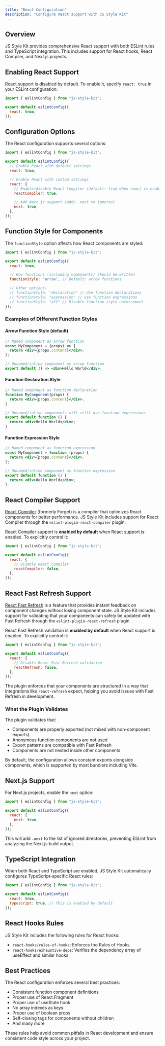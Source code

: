 ```yaml
---
title: "React Configuration"
description: "Configure React support with JS Style Kit"
---
```


## Overview

JS Style Kit provides comprehensive React support with both ESLint rules and TypeScript integration. This includes support for React hooks, React Compiler, and Next.js projects.

## Enabling React Support

React support is disabled by default. To enable it, specify `react: true` in your ESLint configuration:

```js
import { eslintConfig } from "js-style-kit";

export default eslintConfig({
  react: true,
});
```

## Configuration Options

The React configuration supports several options:

```js
import { eslintConfig } from "js-style-kit";

export default eslintConfig({
  // Enable React with default settings
  react: true,

  // Enable React with custom settings
  react: {
    // Enable/disable React Compiler (default: true when react is enabled)
    reactCompiler: true,

    // Add Next.js support (adds .next to ignores)
    next: true,
  },
});
```

## Function Style for Components

The `functionStyle` option affects how React components are styled:

```js
import { eslintConfig } from "js-style-kit";

export default eslintConfig({
  react: true,

  // How functions (including components) should be written
  functionStyle: "arrow", // Default: arrow functions

  // Other options:
  // functionStyle: "declaration" // Use function declarations
  // functionStyle: "expression" // Use function expressions
  // functionStyle: "off" // Disable function style enforcement
});
```

### Examples of Different Function Styles

#### Arrow Function Style (default)

```jsx
// Named component as arrow function
const MyComponent = (props) => {
  return <div>{props.content}</div>;
};

// Unnamed/inline component as arrow function
export default () => <div>Hello World</div>;
```

#### Function Declaration Style

```jsx
// Named component as function declaration
function MyComponent(props) {
  return <div>{props.content}</div>;
}

// Unnamed/inline components will still use function expressions
export default function () {
  return <div>Hello World</div>;
}
```

#### Function Expression Style

```jsx
// Named component as function expression
const MyComponent = function (props) {
  return <div>{props.content}</div>;
};

// Unnamed/inline component as function expression
export default function () {
  return <div>Hello World</div>;
}
```

## React Compiler Support

[React Compiler](https://react.dev/learn/react-compiler) (formerly Forget) is a compiler that optimizes React components for better performance. JS Style Kit includes support for React Compiler through the `eslint-plugin-react-compiler` plugin.

React Compiler support is **enabled by default** when React support is enabled. To explicitly control it:

```js
import { eslintConfig } from "js-style-kit";

export default eslintConfig({
  react: {
    // Disable React Compiler
    reactCompiler: false,
  },
});
```

## React Fast Refresh Support

[React Fast Refresh](https://www.npmjs.com/package/react-refresh) is a feature that provides instant feedback on component changes without losing component state. JS Style Kit includes support for validating that your components can safely be updated with Fast Refresh through the `eslint-plugin-react-refresh` plugin.

React Fast Refresh validation is **enabled by default** when React support is enabled. To explicitly control it:

```js
import { eslintConfig } from "js-style-kit";

export default eslintConfig({
  react: {
    // Disable React Fast Refresh validation
    reactRefresh: false,
  },
});
```

The plugin enforces that your components are structured in a way that integrations like `react-refresh` expect, helping you avoid issues with Fast Refresh in development.

### What the Plugin Validates

The plugin validates that:

- Components are properly exported (not mixed with non-component exports)
- Anonymous function components are not used
- Export patterns are compatible with Fast Refresh
- Components are not nested inside other components

By default, the configuration allows constant exports alongside components, which is supported by most bundlers including Vite.

## Next.js Support

For Next.js projects, enable the `next` option:

```js
import { eslintConfig } from "js-style-kit";

export default eslintConfig({
  react: {
    next: true,
  },
});
```

This will add `.next` to the list of ignored directories, preventing ESLint from analyzing the Next.js build output.

## TypeScript Integration

When both React and TypeScript are enabled, JS Style Kit automatically configures TypeScript-specific React rules:

```js
import { eslintConfig } from "js-style-kit";

export default eslintConfig({
  react: true,
  typescript: true, // This is enabled by default
});
```

## React Hooks Rules

JS Style Kit includes the following rules for React hooks:

- `react-hooks/rules-of-hooks`: Enforces the Rules of Hooks
- `react-hooks/exhaustive-deps`: Verifies the dependency array of useEffect and similar hooks

## Best Practices

The React configuration enforces several best practices:

- Consistent function component definitions
- Proper use of React.Fragment
- Proper use of useState hook
- No array indexes as keys
- Proper use of boolean props
- Self-closing tags for components without children
- And many more

These rules help avoid common pitfalls in React development and ensure consistent code style across your project.
